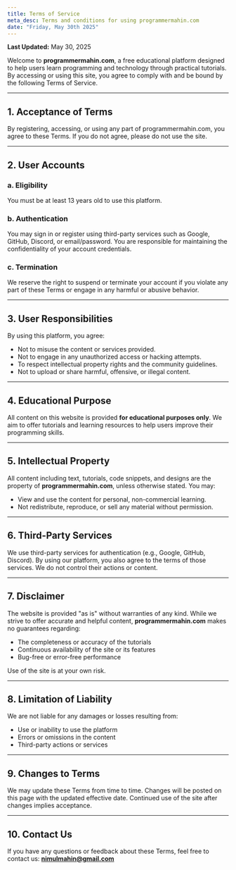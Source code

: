 ```yaml
---
title: Terms of Service
meta_desc: Terms and conditions for using programmermahin.com
date: "Friday, May 30th 2025"
---
```



**Last Updated:** May 30, 2025

Welcome to **programmermahin.com**, a free educational platform designed to help users learn programming and technology through practical tutorials. By accessing or using this site, you agree to comply with and be bound by the following Terms of Service.

---

## 1. Acceptance of Terms

By registering, accessing, or using any part of programmermahin.com, you agree to these Terms. If you do not agree, please do not use the site.

---

## 2. User Accounts

### a. Eligibility

You must be at least 13 years old to use this platform.

### b. Authentication

You may sign in or register using third-party services such as Google, GitHub, Discord, or email/password. You are responsible for maintaining the confidentiality of your account credentials.

### c. Termination

We reserve the right to suspend or terminate your account if you violate any part of these Terms or engage in any harmful or abusive behavior.

---

## 3. User Responsibilities

By using this platform, you agree:

- Not to misuse the content or services provided.
- Not to engage in any unauthorized access or hacking attempts.
- To respect intellectual property rights and the community guidelines.
- Not to upload or share harmful, offensive, or illegal content.

---

## 4. Educational Purpose

All content on this website is provided **for educational purposes only**. We aim to offer tutorials and learning resources to help users improve their programming skills.

---

## 5. Intellectual Property

All content including text, tutorials, code snippets, and designs are the property of **programmermahin.com**, unless otherwise stated. You may:

- View and use the content for personal, non-commercial learning.
- Not redistribute, reproduce, or sell any material without permission.

---

## 6. Third-Party Services

We use third-party services for authentication (e.g., Google, GitHub, Discord). By using our platform, you also agree to the terms of those services. We do not control their actions or content.

---

## 7. Disclaimer

The website is provided "as is" without warranties of any kind. While we strive to offer accurate and helpful content, **programmermahin.com** makes no guarantees regarding:

- The completeness or accuracy of the tutorials  
- Continuous availability of the site or its features  
- Bug-free or error-free performance  

Use of the site is at your own risk.

---

## 8. Limitation of Liability

We are not liable for any damages or losses resulting from:

- Use or inability to use the platform  
- Errors or omissions in the content  
- Third-party actions or services  

---

## 9. Changes to Terms

We may update these Terms from time to time. Changes will be posted on this page with the updated effective date. Continued use of the site after changes implies acceptance.

---

## 10. Contact Us

If you have any questions or feedback about these Terms, feel free to contact us: [**nimulmahin@gmail.com**](mailto:nimulmahin@gmail.com)
